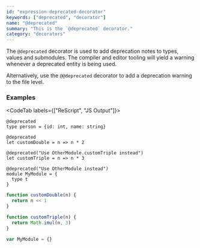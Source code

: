 ```yaml
---
id: "expression-deprecated-decorator"
keywords: ["deprecated", "decorator"]
name: "@deprecated"
summary: "This is the `@deprecated` decorator."
category: "decorators"
---
```


The `@deprecated` decorator is used to add deprecation notes to types, values and submodules. The compiler and editor tooling will yield a warning whenever a deprecated entity is being used.

Alternatively, use the `@@deprecated` decorator to add a deprecation warning to the file level.

### Examples

<CodeTab labels={["ReScript", "JS Output"]}>

```res
@deprecated
type person = {id: int, name: string}

@deprecated
let customDouble = n => n * 2

@deprecated("Use OtherModule.customTriple instead")
let customTriple = n => n * 3

@deprecated("Use OtherModule instead")
module MyModule = {
  type t
}
```

```js
function customDouble(n) {
  return n << 1
}

function customTriple(n) {
  return Math.imul(n, 3)
}

var MyModule = {}
```

</CodeTab>

